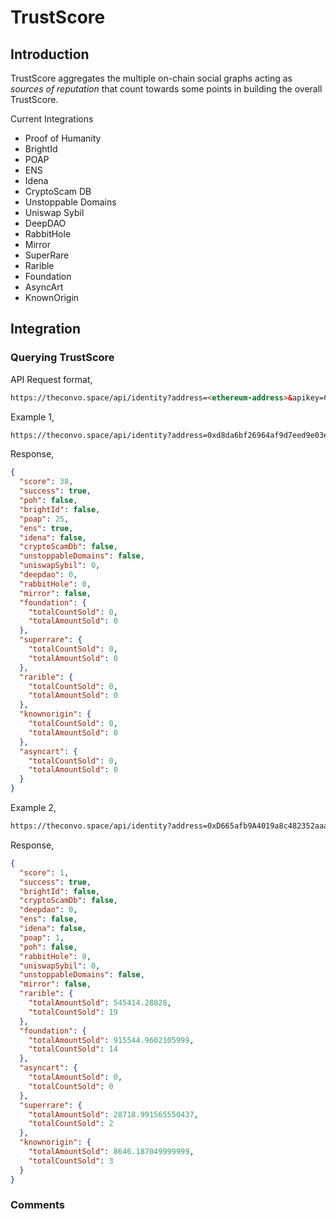 
# TrustScore

## Introduction

TrustScore aggregates the multiple on-chain social graphs acting as *sources of reputation* that count towards some points in building the overall TrustScore.

Current Integrations
- Proof of Humanity
- BrightId
- POAP
- ENS
- Idena
- CryptoScam DB
- Unstoppable Domains
- Uniswap Sybil
- DeepDAO
- RabbitHole
- Mirror
- SuperRare
- Rarible
- Foundation
- AsyncArt
- KnownOrigin

## Integration

### Querying TrustScore

API Request format,
```html
https://theconvo.space/api/identity?address=<ethereum-address>&apikey=CONVO
```

Example 1,
```html
https://theconvo.space/api/identity?address=0xd8da6bf26964af9d7eed9e03e53415d37aa96045&apikey=CONVO
```

Response,

```json
{
  "score": 38,
  "success": true,
  "poh": false,
  "brightId": false,
  "poap": 25,
  "ens": true,
  "idena": false,
  "cryptoScamDb": false,
  "unstoppableDomains": false,
  "uniswapSybil": 0,
  "deepdao": 0,
  "rabbitHole": 0,
  "mirror": false,
  "foundation": {
    "totalCountSold": 0,
    "totalAmountSold": 0
  },
  "superrare": {
    "totalCountSold": 0,
    "totalAmountSold": 0
  },
  "rarible": {
    "totalCountSold": 0,
    "totalAmountSold": 0
  },
  "knownorigin": {
    "totalCountSold": 0,
    "totalAmountSold": 0
  },
  "asyncart": {
    "totalCountSold": 0,
    "totalAmountSold": 0
  }
}
```

Example 2,
```html
https://theconvo.space/api/identity?address=0xD665afb9A4019a8c482352aaa862567257Ed62CF&apikey=CONVO
```

Response,

```json
{
  "score": 1,
  "success": true,
  "brightId": false,
  "cryptoScamDb": false,
  "deepdao": 0,
  "ens": false,
  "idena": false,
  "poap": 1,
  "poh": false,
  "rabbitHole": 0,
  "uniswapSybil": 0,
  "unstoppableDomains": false,
  "mirror": false,
  "rarible": {
    "totalAmountSold": 545414.28828,
    "totalCountSold": 19
  },
  "foundation": {
    "totalAmountSold": 915544.9602105999,
    "totalCountSold": 14
  },
  "asyncart": {
    "totalAmountSold": 0,
    "totalCountSold": 0
  },
  "superrare": {
    "totalAmountSold": 28718.991565550437,
    "totalCountSold": 2
  },
  "knownorigin": {
    "totalAmountSold": 8646.187049999999,
    "totalCountSold": 3
  }
}
```

### Comments
<CommentBox threadId="trust-score"/>

